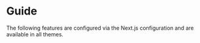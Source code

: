 # Guide

The following features are configured via the Next.js configuration and are
available in all themes.